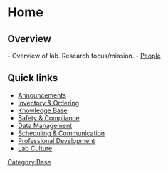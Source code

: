 = Home =

== Overview ==
- Overview of lab. Research focus/mission. 
- [[People]]

== Quick links ==
* [[Announcements]]
* [[Inventory & Ordering]]
* [[Knowledge Base]]
* [[Safety & Compliance]]
* [[Data Management]]
* [[Scheduling & Communication]]
* [[Professional Development]]
* [[Lab Culture]]

[[Category:Base]]
